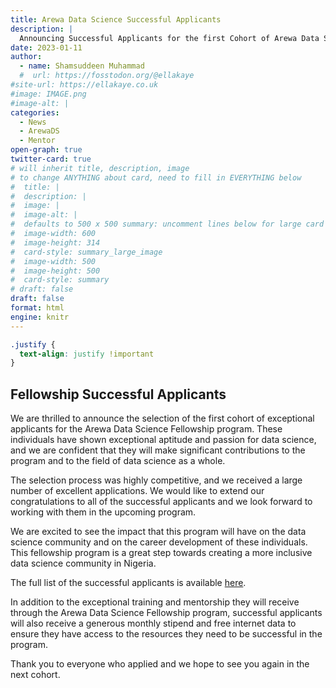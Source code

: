 ```yaml
---
title: Arewa Data Science Successful Applicants
description: |
  Announcing Successful Applicants for the first Cohort of Arewa Data Science 
date: 2023-01-11
author: 
  - name: Shamsuddeen Muhammad
  #  url: https://fosstodon.org/@ellakaye
#site-url: https://ellakaye.co.uk
#image: IMAGE.png
#image-alt: |
categories:
  - News
  - ArewaDS
  - Mentor
open-graph: true
twitter-card: true
# will inherit title, description, image
# to change ANYTHING about card, need to fill in EVERYTHING below
#  title: |
#  description: |
#  image: |
#  image-alt: |
#  defaults to 500 x 500 summary: uncomment lines below for large card
#  image-width: 600 
#  image-height: 314
#  card-style: summary_large_image 
#  image-width: 500
#  image-height: 500
#  card-style: summary
# draft: false
draft: false
format: html
engine: knitr
---
```


```css
.justify {
  text-align: justify !important
}
```

::: {.justify}

# Fellowship Successful Applicants

We are thrilled to announce the selection of the first cohort of exceptional applicants for the Arewa Data Science Fellowship program. These individuals have shown exceptional aptitude and passion for data science, and we are confident that they will make significant contributions to the program and to the field of data science as a whole.

The selection process was highly competitive, and we received a large number of excellent applications. We would like to extend our congratulations to all of the successful applicants and we look forward to working with them in the upcoming program.

We are excited to see the impact that this program will have on the data science community and on the career development of these individuals. This fellowship program is a great step towards creating a more inclusive data science community in Nigeria.

The full list of the successful applicants is available [here](https://arewadatascience.github.io/fellows.html).

In addition to the exceptional training and mentorship they will receive through the Arewa Data Science Fellowship program, successful applicants will also receive a generous monthly stipend and free internet data to ensure they have access to the resources they need to be successful in the program.

Thank you to everyone who applied and we hope to see you again in the next cohort.

:::